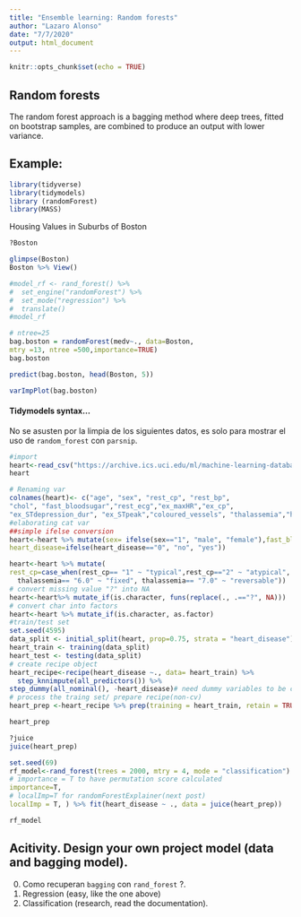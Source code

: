 ```yaml
---
title: "Ensemble learning: Random forests"
author: "Lazaro Alonso"
date: "7/7/2020"
output: html_document
---
```


```r
knitr::opts_chunk$set(echo = TRUE)
```

## Random forests
The random forest approach is a bagging method where deep trees, fitted on bootstrap samples, are combined to produce an output with lower variance.

## Example: 

```r
library(tidyverse)
library(tidymodels)
library (randomForest)
library(MASS)
```

Housing Values in Suburbs of Boston
```r
?Boston
```

```r
glimpse(Boston)
Boston %>% View()
```

```r
#model_rf <- rand_forest() %>% 
#  set_engine("randomForest") %>% 
#  set_mode("regression") %>% 
#  translate()
#model_rf
```


```r
# ntree=25
bag.boston = randomForest(medv~., data=Boston,
mtry =13, ntree =500,importance=TRUE)
bag.boston
```

```r
predict(bag.boston, head(Boston, 5))
```

```r
varImpPlot(bag.boston)
```

#### Tidymodels syntax... 

No se asusten por la limpia de los siguientes datos, es solo para mostrar el uso de `random_forest` con `parsnip`. 

```r
#import
heart<-read_csv("https://archive.ics.uci.edu/ml/machine-learning-databases/heart-disease/processed.cleveland.data", col_names = F)
heart
```

```r
# Renaming var 
colnames(heart)<- c("age", "sex", "rest_cp", "rest_bp",
"chol", "fast_bloodsugar","rest_ecg","ex_maxHR","ex_cp",
"ex_STdepression_dur", "ex_STpeak","coloured_vessels", "thalassemia","heart_disease")
#elaborating cat var
##simple ifelse conversion 
heart<-heart %>% mutate(sex= ifelse(sex=="1", "male", "female"),fast_bloodsugar= ifelse(fast_bloodsugar=="1", ">120", "<120"), ex_cp=ifelse(ex_cp=="1", "yes", "no"),
heart_disease=ifelse(heart_disease=="0", "no", "yes")) 

heart<-heart %>% mutate(
rest_cp=case_when(rest_cp== "1" ~ "typical",rest_cp=="2" ~ "atypical", rest_cp== "3" ~ "non-CP pain",rest_cp== "4" ~ "asymptomatic"), rest_ecg=case_when(rest_ecg=="0" ~ "normal",rest_ecg=="1" ~ "ST-T abnorm",rest_ecg=="2" ~ "LV hyperthrophy"), ex_STpeak=case_when(ex_STpeak=="1" ~ "up/norm", ex_STpeak== "2" ~ "flat",ex_STpeak== "3" ~ "down"), thalassemia=case_when(thalassemia=="3.0" ~ "norm", 
  thalassemia== "6.0" ~ "fixed", thalassemia== "7.0" ~ "reversable")) 
# convert missing value "?" into NA
heart<-heart%>% mutate_if(is.character, funs(replace(., .=="?", NA)))
# convert char into factors
heart<-heart %>% mutate_if(is.character, as.factor)
#train/test set 
set.seed(4595)
data_split <- initial_split(heart, prop=0.75, strata = "heart_disease")
heart_train <- training(data_split)
heart_test <- testing(data_split)
# create recipe object
heart_recipe<-recipe(heart_disease ~., data= heart_train) %>%
  step_knnimpute(all_predictors()) %>% 
step_dummy(all_nominal(), -heart_disease)# need dummy variables to be created for some `randomForestexplainer` functions though random forest model itself doesnt need explicit one hot encoding 
# process the traing set/ prepare recipe(non-cv)
heart_prep <-heart_recipe %>% prep(training = heart_train, retain = TRUE)
```
```r
heart_prep
```

```r
?juice
juice(heart_prep)
```

```r
set.seed(69)
rf_model<-rand_forest(trees = 2000, mtry = 4, mode = "classification") %>% set_engine("randomForest",
# importance = T to have permutation score calculated
importance=T,
# localImp=T for randomForestExplainer(next post)
localImp = T, ) %>% fit(heart_disease ~ ., data = juice(heart_prep))
```

```r
rf_model
```


## Acitivity. Design your own project model (data and bagging model).
0. Como recuperan `bagging` con `rand_forest` ?.
1. Regression (easy, like the one above)
2. Classification (research, read the documentation). 

